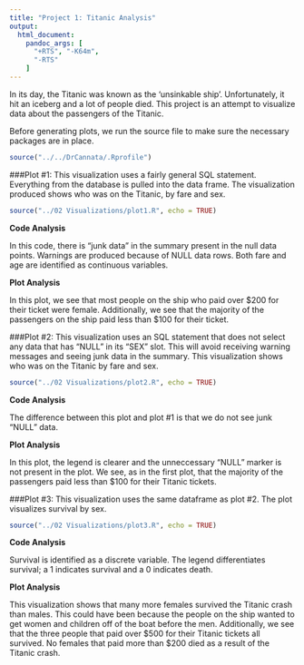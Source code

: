 ```yaml
---
title: "Project 1: Titanic Analysis"
output:
  html_document:
    pandoc_args: [
      "+RTS", "-K64m",
      "-RTS"
    ]
---
```

In its day, the Titanic was known as the 'unsinkable ship'. Unfortunately, it hit an iceberg and a lot of people died. This project is an attempt to visualize data about the passengers of the Titanic.

Before generating plots, we run the source file to make sure the necessary packages are in place.
```r
source("../../DrCannata/.Rprofile")
```

###Plot #1:
This visualization uses a fairly general SQL statement. Everything from the database is pulled into the data frame. The visualization produced shows who was on the Titanic, by fare and sex. 
```r
source("../02 Visualizations/plot1.R", echo = TRUE)
```


**Code Analysis**

In this code, there is "junk data" in the summary present in the null data points. Warnings are produced because of NULL data rows. Both fare and age are identified as continuous variables.

**Plot Analysis**

In this plot, we see that most people on the ship who paid over $200 for their ticket were female. Additionally, we see that the majority of the passengers on the ship paid less than $100 for their ticket.

###Plot #2:
This visualization uses an SQL statement that does not select any data that has "NULL" in its "SEX" slot. This will avoid receiving warning messages and seeing junk data in the summary. This visualization shows who was on the Titanic by fare and sex.
```r
source("../02 Visualizations/plot2.R", echo = TRUE)
```


**Code Analysis**

The difference between this plot and plot #1 is that we do not see junk "NULL" data.

**Plot Analysis**

In this plot, the legend is clearer and the unneccessary "NULL" marker is not present in the plot. We see, as in the first plot, that the majority of the passengers paid less than $100 for their Titanic tickets.

###Plot #3:
This visualization uses the same dataframe as plot #2. The plot visualizes survival by sex.
```r
source("../02 Visualizations/plot3.R", echo = TRUE)
```


**Code Analysis**

Survival is identified as a discrete variable. The legend differentiates survival; a 1 indicates survival and a 0 indicates death.

**Plot Analysis**

This visualization shows that many more females survived the Titanic crash than males. This could have been because the people on the ship wanted to get women and children off of the boat before the men. Additionally, we see that the three people that paid over $500 for their Titanic tickets all survived. No females that paid more than $200 died as a result of the Titanic crash.